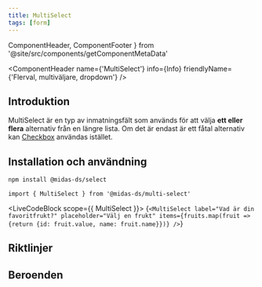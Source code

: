```yaml
---
title: MultiSelect
tags: [form]
---
```


  ComponentHeader,
  ComponentFooter
} from '@site/src/components/getComponentMetaData'

<ComponentHeader
  name={'MultiSelect'}
  info={Info}
  friendlyName={'Flerval, multiväljare, dropdown'}
/>

## Introduktion

MultiSelect är en typ av inmatningsfält som används för att välja **ett eller flera** alternativ från en längre lista. Om det är endast är ett fåtal alternativ kan [Checkbox](./checkbox.mdx) användas istället.


## Installation och användning

```bash npm2yarn
npm install @midas-ds/select
```

```tsx
import { MultiSelect } from '@midas-ds/multi-select'
```

<LiveCodeBlock scope={{ MultiSelect }}>
  {`<MultiSelect
        label="Vad är din favoritfrukt?"
        placeholder="Välj en frukt"
        items={fruits.map(fruit => {return {id: fruit.value, name: fruit.name}})}
/>`}
</LiveCodeBlock>

## Riktlinjer

## Beroenden

<ComponentFooter info={Info} />
